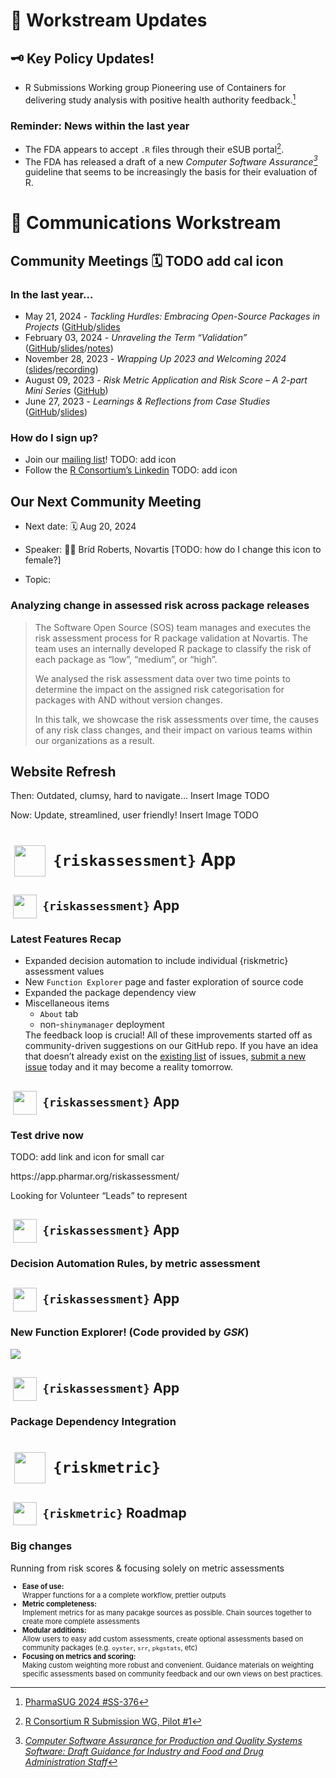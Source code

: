 # 📜 Workstream Updates {transition="slide-in none"}

## 🗝 Key Policy Updates!

- R Submissions Working group Pioneering use of Containers for delivering
  study analysis with positive health authority feedback.[^pharmasug]

### Reminder: News within the last year
  
- The FDA appears to accept `.R` files through their eSUB portal[^esub].
- The FDA has released a draft of a new _Computer Software Assurance[^csa]_ guideline
  that seems to be increasingly the basis for their evaluation of R.

[^pharmasug]: [PharmaSUG 2024 #SS-376](https://www.pharmasug.org/us/2024/papers.html#SS-376)
[^esub]: [R Consortium R Submission WG, Pilot #1](https://github.com/RConsortium/submissions-pilot1)
[^csa]: [_Computer Software Assurance for Production and Quality Systems Software: Draft Guidance for Industry and Food and Drug Administration Staff_](https://www.fda.gov/media/161521/download)

# 📣 Communications Workstream

## Community Meetings 🗓 TODO add cal icon

### In the last year...
- May 21, 2024 - *Tackling Hurdles: Embracing Open-Source Packages in Projects* ([GitHub](https://github.com/pharmaR/events/tree/main/community_meetings/2024-05-21)/[slides](https://github.com/pharmaR/events/blob/main/community_meetings/2024-05-21/RvalHub_2024May_Community_meeting.pdf/[notes](https://github.com/pharmaR/events/blob/main/community_meetings/2024-05-21/21MAY2024_community_meeting_notes.md))
- February 03, 2024 - *Unraveling the Term “Validation”* ([GitHub](https://github.com/pharmaR/events/tree/main/community_meetings/2024-02-20)/[slides](https://github.com/pharmaR/events/blob/main/community_meetings/2024-02-20/RvalHub_2024Feb_Community_meeting.pdf)/[notes](https://github.com/pharmaR/events/blob/main/community_meetings/2024-02-20/RvalHub_2024Feb_Community_meeting_notes.txt))
- November 28, 2023 - *Wrapping Up 2023 and Welcoming 2024* ([slides](https://docs.google.com/presentation/d/1iq2HzcjVYGnR5sf-rgLZzxnGwMnrDlJJNJmziwfX3j0/edit#slide=id.g1e185ace86d_0_153)/[recording](https://www.youtube.com/watch?v=_r5x-baN76E&t=3s))
- August 09, 2023 - *Risk Metric Application and Risk Score – A 2-part Mini Series* ([GitHub](https://github.com/pharmaR/events/tree/main/community_meetings/2023-08-09_riskmetric_riskassessment_series))
- June 27, 2023 - *Learnings & Reflections from Case Studies* ([GitHub](https://github.com/pharmaR/events/tree/main/community_meetings/2023-06-27)/[slides](https://github.com/pharmaR/events/blob/main/community_meetings/2023-06-27/community_mtg_6_27_2023.pdf))

### How do I sign up?
- Join our [mailing list](https://lists.r-consortium.org/g/RConsortium-Validation-Hub)! TODO: add icon
- Follow the [R Consortium's Linkedin](https://www.linkedin.com/company/r-consortium/posts/) TODO: add icon


## Our Next Community Meeting

- Next date: 🗓️ Aug 20, 2024

- Speaker: 👷‍♂️ Bríd Roberts, Novartis [TODO: how do I change this icon to female?]

- Topic:

### Analyzing change in assessed risk across package releases 

> The Software Open Source (SOS) team manages and executes the risk assessment process for R package validation at Novartis. The team uses an internally developed R package to classify the risk of each package as "low", "medium", or "high".
> 
> We analysed the risk assessment data over two time points to determine the impact on the assigned risk categorisation for packages with AND without version changes. 
> 
> In this talk, we showcase the risk assessments over time, the causes of any risk class changes, and  their impact on various teams within our organizations as a result.


## Website Refresh

Then:
Outdated, clumsy, hard to navigate...
Insert Image TODO

Now:
Update, streamlined, user friendly!
Insert Image TODO


# ![](resources/riskassessment.png){height="1.8em" width="1.8em" style="margin: 0 0.2em; object-fit: contain;vertical-align: middle;"} `{riskassessment}` App

## ![](resources/riskassessment.png){height="1.8em" width="1.8em" style="margin: 0 0.2em; object-fit: contain;vertical-align: middle;"} `{riskassessment}` App

### Latest Features Recap

* Expanded decision automation to include individual {riskmetric} assessment values
* New `Function Explorer` page and faster exploration of source code
* Expanded the package dependency view
* Miscellaneous items
  * `About` tab
  * non-`shinymanager` deployment 
  
  The feedback loop is crucial! All of these improvements started off as community-driven suggestions on our GitHub repo. If you have an idea that doesn't already exist on the [existing list](https://github.com/pharmaR/riskassessment/issues) of issues, [submit a new issue](https://github.com/pharmaR/riskassessment/issues/new) today and it may become a reality tomorrow.
  
## ![](resources/riskassessment.png){height="1.8em" width="1.8em" style="margin: 0 0.2em; object-fit: contain;vertical-align: middle;"} `{riskassessment}` App

### Test drive now
TODO: add link and icon for small car

https://app.pharmar.org/riskassessment/

Looking for Volunteer "Leads" to represent

## ![](resources/riskassessment.png){height="1.8em" width="1.8em" style="margin: 0 0.2em; object-fit: contain;vertical-align: middle;"} `{riskassessment}` App

### Decision Automation Rules, by metric assessment

## ![](resources/riskassessment.png){height="1.8em" width="1.8em" style="margin: 0 0.2em; object-fit: contain;vertical-align: middle;"} `{riskassessment}` App

### New Function Explorer! (Code provided by _GSK_)

![](resources/riskassessment-function-explorer.png){.r-stretch .center style="display: block; margin: auto;"}

## ![](resources/riskassessment.png){height="1.8em" width="1.8em" style="margin: 0 0.2em; object-fit: contain;vertical-align: middle;"} `{riskassessment}` App

### Package Dependency Integration

# ![](resources/riskmetric.png){height="1.8em" width="1.8em" style="margin: 0 0.2em; object-fit: contain;vertical-align: middle;"} `{riskmetric}`

## ![](resources/riskmetric.png){height="1.8em" width="1.8em" style="margin: 0 0.2em; object-fit: contain;vertical-align: middle;"} `{riskmetric}` Roadmap

### Big changes
Running from risk scores & focusing solely on metric assessments

::: { style="font-size:0.8em" }
- **Ease of use:**  
  Wrapper functions for a a complete workflow, prettier outputs
- **Metric completeness:**  
  Implement metrics for as many pacakge sources as possible. Chain sources 
  together to create more complete assessments
- **Modular additions:**  
  Allow users to easy add custom assessments, create optional assessments 
  based on community packages (e.g. `oyster`, `srr`, `pkgstats`, etc)
- **Focusing on metrics and scoring:**  
  Making custom weighting more robust and convenient. Guidance materials on 
  weighting specific assessments based on community feedback and our own views 
  on best practices.
:::

